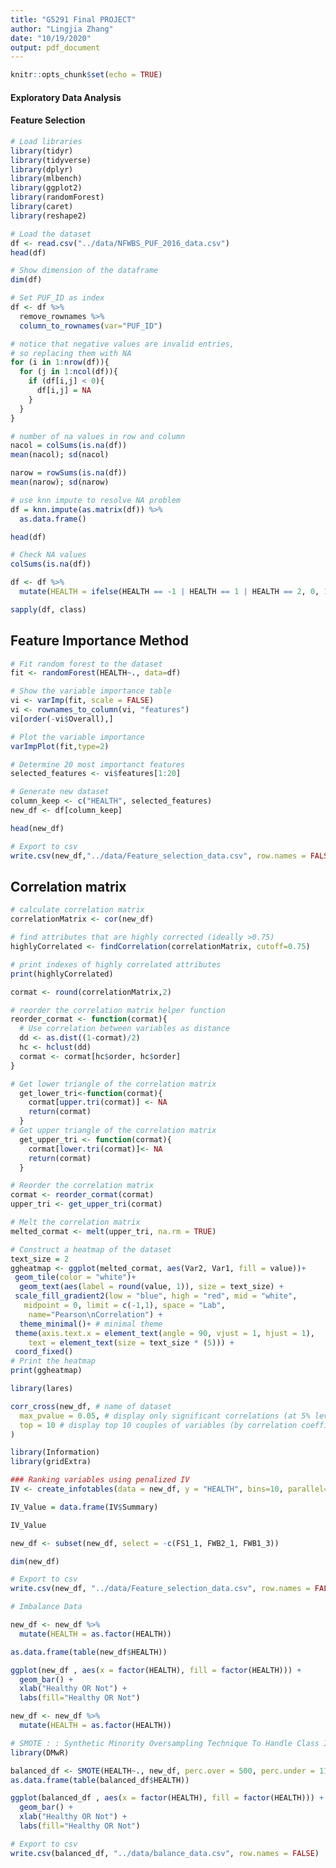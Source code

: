 ```yaml
---
title: "G5291 Final PROJECT"
author: "Lingjia Zhang"
date: "10/19/2020"
output: pdf_document
---
```


```r
knitr::opts_chunk$set(echo = TRUE)
```

#### Exploratory Data Analysis







#### Feature Selection

```r
# Load libraries
library(tidyr)
library(tidyverse)
library(dplyr)
library(mlbench)
library(ggplot2)
library(randomForest)
library(caret)
library(reshape2)

# Load the dataset
df <- read.csv("../data/NFWBS_PUF_2016_data.csv")
head(df)

```

```r

# Show dimension of the dataframe 
dim(df)

# Set PUF_ID as index
df <- df %>%
  remove_rownames %>% 
  column_to_rownames(var="PUF_ID")

# notice that negative values are invalid entries, 
# so replacing them with NA
for (i in 1:nrow(df)){
  for (j in 1:ncol(df)){
    if (df[i,j] < 0){
      df[i,j] = NA
    }
  }
}
```

```r
# number of na values in row and column
nacol = colSums(is.na(df))
mean(nacol); sd(nacol)

narow = rowSums(is.na(df))
mean(narow); sd(narow)
```

```r
# use knn impute to resolve NA problem
df = knn.impute(as.matrix(df)) %>% 
  as.data.frame()

head(df)

# Check NA values
colSums(is.na(df))

df <- df %>%
  mutate(HEALTH = ifelse(HEALTH == -1 | HEALTH == 1 | HEALTH == 2, 0, 1))

```

```r

sapply(df, class)

```

## Feature Importance Method

```r

# Fit random forest to the dataset
fit <- randomForest(HEALTH~., data=df)

```

```r
# Show the variable importance table
vi <- varImp(fit, scale = FALSE)
vi <- rownames_to_column(vi, "features")
vi[order(-vi$Overall),]

# Plot the variable importance
varImpPlot(fit,type=2)

```

```r

# Determine 20 most importanct features
selected_features <- vi$features[1:20]

# Generate new dataset
column_keep <- c("HEALTH", selected_features)
new_df <- df[column_keep]

head(new_df)

# Export to csv
write.csv(new_df,"../data/Feature_selection_data.csv", row.names = FALSE)

```

## Correlation matrix

```r

# calculate correlation matrix
correlationMatrix <- cor(new_df)

# find attributes that are highly corrected (ideally >0.75)
highlyCorrelated <- findCorrelation(correlationMatrix, cutoff=0.75)

# print indexes of highly correlated attributes
print(highlyCorrelated)

cormat <- round(correlationMatrix,2)

# reorder the correlation matrix helper function
reorder_cormat <- function(cormat){
  # Use correlation between variables as distance
  dd <- as.dist((1-cormat)/2)
  hc <- hclust(dd)
  cormat <- cormat[hc$order, hc$order]
}

# Get lower triangle of the correlation matrix
  get_lower_tri<-function(cormat){
    cormat[upper.tri(cormat)] <- NA
    return(cormat)
  }
# Get upper triangle of the correlation matrix
  get_upper_tri <- function(cormat){
    cormat[lower.tri(cormat)]<- NA
    return(cormat)
  }

# Reorder the correlation matrix
cormat <- reorder_cormat(cormat)
upper_tri <- get_upper_tri(cormat)

# Melt the correlation matrix
melted_cormat <- melt(upper_tri, na.rm = TRUE)

# Construct a heatmap of the dataset
text_size = 2
ggheatmap <- ggplot(melted_cormat, aes(Var2, Var1, fill = value))+
 geom_tile(color = "white")+
  geom_text(aes(label = round(value, 1)), size = text_size) + 
 scale_fill_gradient2(low = "blue", high = "red", mid = "white", 
   midpoint = 0, limit = c(-1,1), space = "Lab", 
    name="Pearson\nCorrelation") +
  theme_minimal()+ # minimal theme
 theme(axis.text.x = element_text(angle = 90, vjust = 1, hjust = 1),
    text = element_text(size = text_size * (5))) +
 coord_fixed()
# Print the heatmap
print(ggheatmap)

```

```r

library(lares)

corr_cross(new_df, # name of dataset
  max_pvalue = 0.05, # display only significant correlations (at 5% level)
  top = 10 # display top 10 couples of variables (by correlation coefficient)
)

```

```r

library(Information)
library(gridExtra)

### Ranking variables using penalized IV  
IV <- create_infotables(data = new_df, y = "HEALTH", bins=10, parallel=TRUE)

IV_Value = data.frame(IV$Summary)

IV_Value

```

```r

new_df <- subset(new_df, select = -c(FS1_1, FWB2_1, FWB1_3))

dim(new_df)

```

```r

# Export to csv
write.csv(new_df, "../data/Feature_selection_data.csv", row.names = FALSE)

```

```r

# Imbalance Data

new_df <- new_df %>% 
  mutate(HEALTH = as.factor(HEALTH))

as.data.frame(table(new_df$HEALTH))

ggplot(new_df , aes(x = factor(HEALTH), fill = factor(HEALTH))) +  
  geom_bar() + 
  xlab("Healthy OR Not") +
  labs(fill="Healthy OR Not")

```


```r
new_df <- new_df %>% 
  mutate(HEALTH = as.factor(HEALTH))

# SMOTE : : Synthetic Minority Oversampling Technique To Handle Class Imbalancy In Binary Classification
library(DMwR)

balanced_df <- SMOTE(HEALTH~., new_df, perc.over = 500, perc.under = 115, k = 5)
as.data.frame(table(balanced_df$HEALTH))

ggplot(balanced_df , aes(x = factor(HEALTH), fill = factor(HEALTH))) +  
  geom_bar() + 
  xlab("Healthy OR Not") +
  labs(fill="Healthy OR Not")

```

```r
# Export to csv
write.csv(balanced_df, "../data/balance_data.csv", row.names = FALSE)

```











